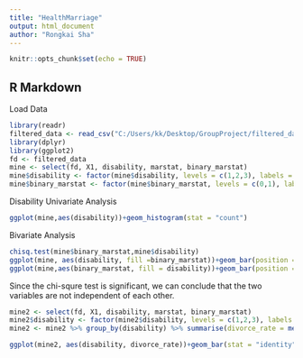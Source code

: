 ```yaml
---
title: "HealthMarriage"
output: html_document
author: "Rongkai Sha"
---
```


```r
knitr::opts_chunk$set(echo = TRUE)
```

## R Markdown

Load Data

```r
library(readr)
filtered_data <- read_csv("C:/Users/kk/Desktop/GroupProject/filtered_data.csv")
library(dplyr)
library(ggplot2)
fd <- filtered_data
mine <- select(fd, X1, disability, marstat, binary_marstat)
mine$disability <- factor(mine$disability, levels = c(1,2,3), labels = c("Limit a lot", "Limit a little", "not limited") )
mine$binary_marstat <- factor(mine$binary_marstat, levels = c(0,1), labels = c("married", "divorced"))
```

Disability Univariate Analysis
```r
ggplot(mine,aes(disability))+geom_histogram(stat = "count")
```

Bivariate Analysis
```r
chisq.test(mine$binary_marstat,mine$disability)
ggplot(mine, aes(disability, fill =binary_marstat))+geom_bar(position = "fill")
ggplot(mine,aes(binary_marstat, fill = disability))+geom_bar(position = "fill")
```
Since the chi-squre test is significant, we can conclude that the two variables are not independent of each other. 

```r

mine2 <- select(fd, X1, disability, marstat, binary_marstat)
mine2$disability <- factor(mine2$disability, levels = c(1,2,3), labels = c("Limit a lot", "Limit a little", "not limited") )
mine2 <- mine2 %>% group_by(disability) %>% summarise(divorce_rate = mean(binary_marstat))

ggplot(mine2, aes(disability, divorce_rate))+geom_bar(stat = "identity")

```

